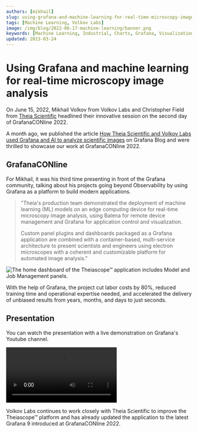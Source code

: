 ```yaml
---
authors: [mikhail]
slug: using-grafana-and-machine-learning-for-real-time-microscopy-image-analysis-9e78e210cddb/
tags: [Machine Learning, Volkov Labs]
image: /img/blog/2022-06-17-machine-learning/banner.png
keywords: [Machine Learning, Industrial, Charts, Grafana, Visualization]
updated: 2023-03-24
---
```



# Using Grafana and machine learning for real-time microscopy image analysis

On June 15, 2022, Mikhail Volkov from Volkov Labs and Christopher Field from [Theia Scientific](https://www.theiascientific.com/) headlined their innovative session on the second day of GrafanaCONline 2022.

A month ago, we published the article [How Theia Scientific and Volkov Labs used Grafana and AI to analyze scientific images](https://grafana.com/blog/2022/04/29/how-theia-scientific-and-volkov-labs-use-grafana-and-ai-to-analyze-scientific-images/) on Grafana Blog and were thrilled to showcase our work at GrafanaCONline 2022.

## GrafanaCONline

For Mikhail, it was his third time presenting in front of the Grafana community, talking about his projects going beyond Observability by using Grafana as a platform to build modern applications.

> "Theia's production team demonstrated the deployment of machine learning (ML) models on an edge computing device for real-time microscopy image analysis, using Balena for remote device management and Grafana for application control and visualization.
>
> Custom panel plugins and dashboards packaged as a Grafana application are combined with a container-based, multi-service architecture to present scientists and engineers using electron microscopes with a coherent and customizable platform for automated image analysis."

<Image
  title="The home dashboard of the Theiascope™ application includes Model and Job Management panels."
  src="/img/blog/2022-06-17-machine-learning/dashboard.png"
  lazy={false}
/>

With the help of Grafana, the project cut labor costs by 80%, reduced training time and operational expertise needed, and accelerated the delivery of unbiased results from years, months, and days to just seconds.

## Presentation

You can watch the presentation with a live demonstration on Grafana's Youtube channel.

<Video
  src="https://www.youtube.com/embed/WRPnTFBX4rg"
  title="Using Grafana and machine learning for real-time microscopy image analysis."
/>

Volkov Labs continues to work closely with Theia Scientific to improve the Theiascope™ platform and has already updated the application to the latest Grafana 9 introduced at GrafanaCONline 2022.
